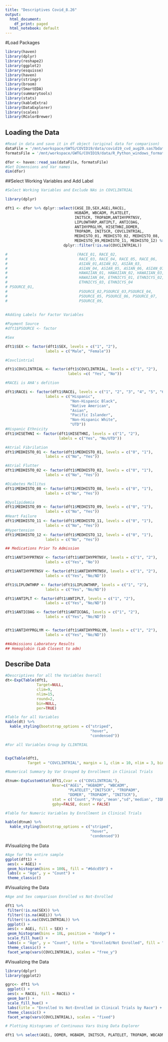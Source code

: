 ```yaml
---
title: "Descriptives Covid_8.26"
output:
  html_document:
    df_print: paged
  html_notebook: default
---
```

#Load Packages

```r
library(haven)
library(dplyr)
library(reshape2)
library(ggplot2)
library(esquisse)
library(haven)
library(stringr)
library(broom)
library(SmartEDA)
library(summarytools)
library(stats)
library(kableExtra)
library(DataExplorer)
library(scales)
library(RColorBrewer)
```

## Loading the Data
```r

#Read in data and save it in df object (original data for comparison)
dataFile = '/mnt/workspace/GWTG/COVID19/data/covid19_cvd_aug20.sas7bdat'
formatsFile = '/mnt/workspace/GWTG/COVID19/data/R_Python_windows_formats.sas7bcat'

dfor <- haven::read_sas(dataFile, formatsFile)
#Get Dimensions and Var names
dim(dfor)
```

##Select Working Variables and Add Label

```r
#Select Working Variables and Exclude NAs in COVCLINTRIAL

library(dplyr)

dft1 <- dfor %>% dplyr::select(CASE_ID,SEX,AGEi,RACEi,
                               HGBADM, WBCADM, PLATELET,
                               INITSCR, TROPADM,ANTIHYPRTNSV,
                               LIPLOWTHRP,ANTIPLT, ANTICOAG,
                               ANTIHYPRGLYM, HISETHNI,DDMER,
                               TROPADM, INITSCR, COVCLINTRIAL,
                               MEDHISTO_01, MEDHISTO_02, MEDHISTO_08,
                               MEDHISTO_09,MEDHISTO_11, MEDHISTO_12) %>%
                          dplyr::filter(!is.na(COVCLINTRIAL))

#                               (RACE_01, RACE_02, 
#                                RACE_03, RACE_04, RACE_05, RACE_06,
#                                ASIAN_01,ASIAN_02, ASIAN_03,
#                                ASIAN_04, ASIAN_05, ASIAN_06, ASIAN_07,
#                                HAWAIIAN_01, HAWAIIAN_02, HAWAIIAN_03,
#                                HAWAIIAN_04, ETHNICYS_01, ETHNICYS_02,
#                                ETHNICYS_03, ETHNICYS_04
# PSOURCE_01,
#                                PSOURCE_02,PSOURCE_03,PSOURCE_04,
#                                PSOURCE_05, PSOURCE_06, PSOURCE_07,
#                                PSOURCE_09,
                                         
                                
#Adding Labels for Factor Variables

#Payment Source
#dft1$PSOURCE <- factor

#Sex 

dft1$SEX <- factor(dft1$SEX, levels = c("1", "2"), 
                  labels = c("Male", "Female"))

#Covclintrial

dft1$COVCLINTRIAL <- factor(dft1$COVCLINTRIAL, levels = c("1", "2"),
                            labels =c( "Yes", "No"))

#RACEi is AHA's defition

dft1$RACEi <- factor(dft1$RACEi, levels = c("1", "2", "3", "4", "5", "6", "7"),
                  labels = c("Hispanic",
                             "Non-Hispanic Black",
                             "Native American",
                             "Asian",
                             "Pacific Islander",
                             "Non-Hispanic White",
                             "UTD"))
#Hispanic Ethnicity
dft1$HISETHNI <- factor(dft1$HISETHNI, levels = c("1", "2"),
                        labels = c("Yes", "No/UTD"))

#Atrial Fibrilation
dft1$MEDHISTO_01 <- factor(dft1$MEDHISTO_01, levels = c("0", "1"), 
                  labels = c("No", "Yes"))

#Atrial Flutter
dft1$MEDHISTO_02 <- factor(dft1$MEDHISTO_02, levels = c("0", "1"), 
                  labels = c("No", "Yes"))

#Diabetes Mellitus  
dft1$MEDHISTO_08 <- factor(dft1$MEDHISTO_08, levels = c("0", "1"), 
                  labels = c("No", "Yes"))

#Dyslipidemia
dft1$MEDHISTO_09 <- factor(dft1$MEDHISTO_09, levels = c("0", "1"), 
                  labels = c("No", "Yes"))
#Heart Failure
dft1$MEDHISTO_11 <- factor(dft1$MEDHISTO_11, levels = c("0", "1"), 
                  labels = c("No", "Yes"))
#Hypertension
dft1$MEDHISTO_12 <- factor(dft1$MEDHISTO_12, levels = c("0", "1"), 
                  labels = c("No", "Yes"))

## Medications Prior To Admission

dft1$ANTIHYPRTNSV <- factor(dft1$ANTIHYPRTNSV, levels = c("1", "2"), 
                  labels = c("Yes", "No"))

dft1$ANTIHYPRTNSV <- factor(dft1$ANTIHYPRTNSV, levels = c("1", "2"), 
                  labels = c("Yes", "No/ND"))

dft1$LIPLOWTHRP <- factor(dft1$LIPLOWTHRP, levels = c("1", "2"), 
                  labels = c("Yes", "No/ND"))

dft1$ANTIPLT <- factor(dft1$ANTIPLT, levels = c("1", "2"), 
                  labels = c("Yes", "No/ND"))

dft1$ANTICOAG <- factor(dft1$ANTICOAG, levels = c("1", "2"), 
                  labels = c("Yes", "No/ND"))


dft1$ANTIHYPRGLYM <- factor(dft1$ANTIHYPRGLYM, levels = c("1", "2"), 
                  labels = c("Yes", "No/ND"))

##Admissions Laboratory Results 
## Hemoglobin (Lab Closest to adm)

```

## Describe Data
```r

#Descriptives for all the Variables Overall
dt<-ExpCTable(dft1,
              Target=NULL,
              clim=9,
              nlim=15,
              round=2,
              bin=NULL,
              per=TRUE)

#Table for all Variables 
kable(dt) %>%
  kable_styling(bootstrap_options = c("striped",
                                      "hover",
                                      "condensed"))

#For all Variables Group by CLINTRIAL


ExpCTable(dft1, 
          Target = "COVCLINTRIAL", margin = 1, clim = 10, nlim = 3, bin = NULL, per = FALSE)

#Numerical Summary by Var Grouped by Enrollment in Clinical Trials

dtnum<-ExpCustomStat(dft1,Cvar = c("COVCLINTRIAL"),
                     Nvar=c("AGEi", "HGBADM", "WBCADM",     
                            "PLATELET","INITSCR", "TROPADM",
                            "DDMER", "TROPADM", "INITSCR"),
                     stat = c('Count','Prop','mean',"sd",'median', "IQR", "min",'max'),
                     gpby=FALSE, dcast = FALSE)

#Table for Numeric Variables by Enrollment in Clinical Trials

kable(dtnum) %>%
  kable_styling(bootstrap_options = c("striped",
                                      "hover",
                                      "condensed"))

```

#Visualizing the Data
```r
#Age for the entire sample
ggplot(dft1) +
 aes(x = AGEi) +
 geom_histogram(bins = 100L, fill = "#6dcd59") +
 labs(x = "Age", y = "Count") +
 theme_classic()
```
#Visualizing the Data
```r
#Age and Sex comparison Enrolled vs Not-Enrolled

dft1 %>%
 filter(!is.na(SEX)) %>%
 filter(!is.na(AGEi)) %>%
 filter(!is.na(COVCLINTRIAL)) %>%
 ggplot() +
 aes(x = AGEi, fill = SEX) +
 geom_histogram(bins = 18L, position = "dodge") +
 scale_fill_hue() +
 labs(x = "Age", y = "Count", title = "Enrolled/Not Enrolled", fill = "Sex") +
 theme_classic() +
 facet_wrap(vars(COVCLINTRIAL), scales = "free_y")

```
#Visualizing the Data
```r
library(dplyr)
library(ggplot2)

ggrc<- dft1 %>%
 ggplot() +
 aes(x = RACEi, fill = RACEi) +
 geom_bar() +
 scale_fill_hue() +
 labs(title = "Enrolled Vs Not-Enrolled in Clinical Trials by Race") +
 theme_classic() +
 facet_wrap(vars(COVCLINTRIAL), scales = "fixed") 

```

```r

# Plotting Histograms of Continuous Vars Using Data Explorer

dft1 %>% select(AGEi, DDMER, HGBADM, INITSCR, PLATELET, TROPADM, WBCADM) %>% plot_histogram(geom_histogram_args = list(binwidth = .3, col ="black", size = 3))


```



